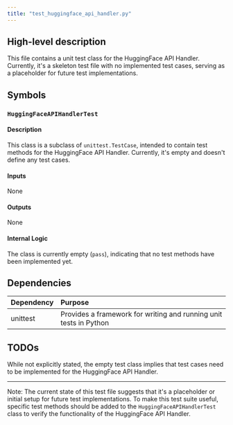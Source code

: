 ```yaml
---
title: "test_huggingface_api_handler.py"
---
```


## High-level description
This file contains a unit test class for the HuggingFace API Handler. Currently, it's a skeleton test file with no implemented test cases, serving as a placeholder for future test implementations.

## Symbols

### `HuggingFaceAPIHandlerTest`
#### Description
This class is a subclass of `unittest.TestCase`, intended to contain test methods for the HuggingFace API Handler. Currently, it's empty and doesn't define any test cases.

#### Inputs
None

#### Outputs
None

#### Internal Logic
The class is currently empty (`pass`), indicating that no test methods have been implemented yet.

## Dependencies
| Dependency | Purpose |
|:-----------|:--------|
| unittest | Provides a framework for writing and running unit tests in Python |

## TODOs
While not explicitly stated, the empty test class implies that test cases need to be implemented for the HuggingFace API Handler.

---

Note: The current state of this test file suggests that it's a placeholder or initial setup for future test implementations. To make this test suite useful, specific test methods should be added to the `HuggingFaceAPIHandlerTest` class to verify the functionality of the HuggingFace API Handler.